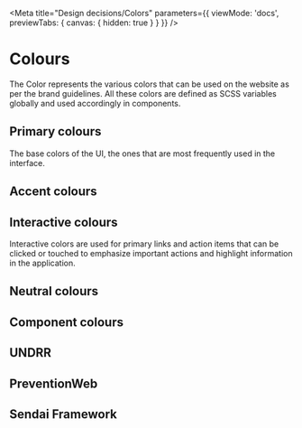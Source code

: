 
<Meta
  title="Design decisions/Colors"
  parameters={{
    viewMode: 'docs',
    previewTabs: {
      canvas: { hidden: true }
     }
  }}
/>

# Colours

The Color represents the various colors that can be used on the website as per the brand guidelines. All these colors are defined as SCSS variables globally and used accordingly in components.

## Primary colours

The base colors of the UI, the ones that are most frequently used in the interface.

<DesignTokenDocBlock categoryName="Colors - basic" maxHeight={600} viewType="table" />

## Accent colours

<DesignTokenDocBlock categoryName="Colors - accent" maxHeight={600} viewType="table" />

## Interactive colours

Interactive colors are used for primary links and action items that can be clicked or touched to emphasize important actions and highlight information in the application.

<DesignTokenDocBlock categoryName="Colors - interactive" maxHeight={600} viewType="table" />

## Neutral colours

<DesignTokenDocBlock categoryName="Colors - neutral" maxHeight={600} viewType="table" />

## Component colours

<DesignTokenDocBlock categoryName="Colors - component" maxHeight={600} viewType="table" />

## UNDRR

<DesignTokenDocBlock categoryName="UNDRR Colors" maxHeight={600} viewType="table" />

## PreventionWeb

<DesignTokenDocBlock categoryName="PW Colors" maxHeight={600} viewType="table" />

## Sendai Framework

<DesignTokenDocBlock categoryName="Sendai Framework Colors" maxHeight={600} viewType="table" />
